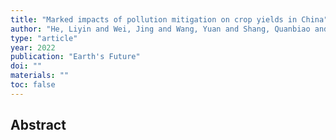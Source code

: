 ```yaml
---
title: "Marked impacts of pollution mitigation on crop yields in China"
author: "He, Liyin and Wei, Jing and Wang, Yuan and Shang, Quanbiao and Liu, Junjie and Yin, Yi and Frankenberg, Christian and Jiang, Jonathan H and Li, Zhanqing and Yung, Yuk L"
type: "article"
year: 2022
publication: "Earth's Future"
doi: ""
materials: ""
toc: false
---
```


## Abstract

